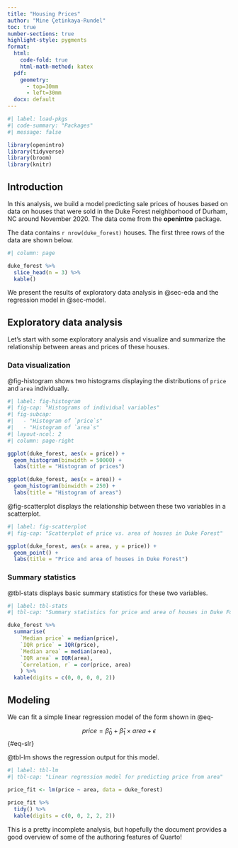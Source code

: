 ```yaml
---
title: "Housing Prices"
author: "Mine Çetinkaya-Rundel"
toc: true
number-sections: true
highlight-style: pygments
format:
  html: 
    code-fold: true
    html-math-method: katex
  pdf:
    geometry: 
      - top=30mm
      - left=30mm
  docx: default
---
```


```r
#| label: load-pkgs
#| code-summary: "Packages"
#| message: false

library(openintro)
library(tidyverse)
library(broom)
library(knitr)
```

## Introduction

In this analysis, we build a model predicting sale prices of houses based on data on houses that were sold in the Duke Forest neighborhood of Durham, NC around November 2020. The data come from the **openintro** package.

The data contains `r nrow(duke_forest)` houses. The first three rows of the data are shown below.

```r
#| column: page

duke_forest %>%
  slice_head(n = 3) %>%
  kable()
```

We present the results of exploratory data analysis in @sec-eda and the regression model in @sec-model.

## Exploratory data analysis {#sec-eda}

Let's start with some exploratory analysis and visualize and summarize the relationship between areas and prices of these houses.

### Data visualization

@fig-histogram shows two histograms displaying the distributions of `price` and `area` individually.

```r
#| label: fig-histogram
#| fig-cap: "Histograms of individual variables"
#| fig-subcap:
#|   - "Histogram of `price`s"
#|   - "Histogram of `area`s" 
#| layout-ncol: 2
#| column: page-right

ggplot(duke_forest, aes(x = price)) +
  geom_histogram(binwidth = 50000) +
  labs(title = "Histogram of prices")

ggplot(duke_forest, aes(x = area)) +
  geom_histogram(binwidth = 250) +
  labs(title = "Histogram of areas")
```

@fig-scatterplot displays the relationship between these two variables in a scatterplot.

```r
#| label: fig-scatterplot
#| fig-cap: "Scatterplot of price vs. area of houses in Duke Forest"

ggplot(duke_forest, aes(x = area, y = price)) +
  geom_point() +
  labs(title = "Price and area of houses in Duke Forest")
```

### Summary statistics

@tbl-stats displays basic summary statistics for these two variables.

```r
#| label: tbl-stats
#| tbl-cap: "Summary statistics for price and area of houses in Duke Forest"

duke_forest %>%
  summarise(
    `Median price` = median(price),
    `IQR price` = IQR(price),
    `Median area` = median(area),
    `IQR area` = IQR(area),
    `Correlation, r` = cor(price, area)
    ) %>%
  kable(digits = c(0, 0, 0, 0, 2))
```

## Modeling {#sec-model}

We can fit a simple linear regression model of the form shown in @eq-

$$
price = \hat{\beta}_0 + \hat{\beta}_1 \times area + \epsilon
$$ {#eq-slr}

@tbl-lm shows the regression output for this model.

```r
#| label: tbl-lm
#| tbl-cap: "Linear regression model for predicting price from area"

price_fit <- lm(price ~ area, data = duke_forest)
  
price_fit %>%
  tidy() %>%
  kable(digits = c(0, 0, 2, 2, 2))
```

::: callout-note
This is a pretty incomplete analysis, but hopefully the document provides a good overview of some of the authoring features of Quarto!
:::
